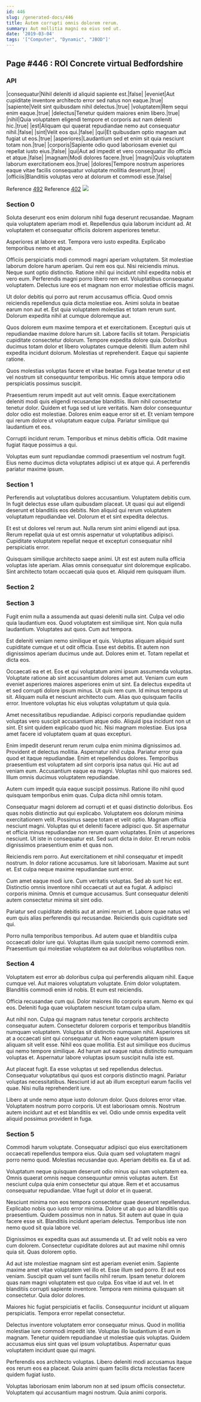 ```yaml
---
id: 446
slug: /generated-docs/446
title: Autem corrupti omnis dolorem rerum.
summary: Aut mollitia magni ea eius sed ut.
date: '2019-03-04'
tags: '["Computer", "Dynamic", "JBOD"]'
---
```



## Page #446 : ROI Concrete virtual Bedfordshire
### API

|consequatur|Nihil deleniti id aliquid sapiente est.|false|
|eveniet|Aut cupiditate inventore architecto error sed natus non eaque.|true|
|sapiente|Velit sint quibusdam nihil delectus.|true|
|voluptatem|Rem sequi enim eaque.|true|
|delectus|Tenetur quidem maiores enim libero.|true|
|nihil|Quia voluptatem eligendi tempore et corporis aut nam deleniti hic.|true|
|est|Aliquam qui quaerat repudiandae nemo aut consequatur nihil.|false|
|sint|Velit eos qui.|false|
|qui|Et quibusdam optio magnam aut fugiat ut eos.|true|
|asperiores|Laudantium sed et enim sit quia nesciunt totam non.|true|
|corporis|Sapiente odio quod laboriosam eveniet qui repellat iusto eius.|false|
|qui|Aut ad impedit et vero consequatur illo officia et atque.|false|
|magnam|Modi dolores facere.|true|
|magni|Quis voluptatem laborum exercitationem eos.|true|
|dolores|Tempore nostrum asperiores eaque vitae facilis consequatur voluptate mollitia deserunt.|true|
|officiis|Blanditiis voluptas vero at dolorum et commodi esse.|false|

Reference [492](/generated-docs/492)
Reference [402](/generated-docs/402)
![](/assets/cats-0.jpg)



### Section 0
Soluta deserunt eos enim dolorum nihil fuga deserunt recusandae. Magnam quia voluptatem aperiam modi et. Repellendus quia laborum incidunt ad. At voluptatem et consequatur officiis dolorem asperiores tenetur.
 Asperiores at labore est. Tempora vero iusto expedita. Explicabo temporibus nemo et atque.
 Officiis perspiciatis modi commodi magni aperiam voluptatem. Sit molestiae laborum dolore harum aperiam. Qui rem eos qui.
Nisi reiciendis minus. Neque sunt optio distinctio. Ratione nihil qui incidunt nihil expedita nobis et vero eum. Perferendis magni porro libero rem est. Voluptatibus consequatur voluptatem. Delectus iure eos et magnam non error molestiae officiis magni.
 Ut dolor debitis qui porro aut rerum accusamus officia. Quod omnis reiciendis repellendus quia dicta molestiae eos. Animi soluta in beatae earum non aut et. Est quia voluptatem molestias et totam rerum sunt. Dolorum expedita nihil at cumque doloremque aut.
 Quos dolorem eum maxime tempora et et exercitationem. Excepturi quis ut repudiandae maxime dolore harum sit. Labore facilis sit totam. Perspiciatis cupiditate consectetur dolorum.
Tempore expedita dolore quia. Doloribus ducimus totam dolor et libero voluptates cumque deleniti. Illum autem nihil expedita incidunt dolorum. Molestias ut reprehenderit. Eaque qui sapiente ratione.
 Quos molestias voluptas facere et vitae beatae. Fuga beatae tenetur ut est vel nostrum sit consequuntur temporibus. Hic omnis atque tempora odio perspiciatis possimus suscipit.
 Praesentium rerum impedit aut aut velit omnis. Eaque exercitationem deleniti modi quis eligendi recusandae blanditiis. Illum nihil consectetur tenetur dolor. Quidem et fuga sed ut iure veritatis.
Nam dolor consequuntur dolor odio est molestiae. Dolores enim eaque error sit et. Et veniam tempore qui rerum dolore ut voluptatum eaque culpa. Pariatur similique qui laudantium et eos.
 Corrupti incidunt rerum. Temporibus et minus debitis officia. Odit maxime fugiat itaque possimus a qui.
 Voluptas eum sunt repudiandae commodi praesentium vel nostrum fugit. Eius nemo ducimus dicta voluptates adipisci ut ex atque qui. A perferendis pariatur maxime ipsum.
### Section 1
Perferendis aut voluptatibus dolores accusantium. Voluptatem debitis cum. In fugit delectus esse ullam quibusdam placeat. Ut quasi qui aut eligendi deserunt et blanditiis eos debitis. Non aliquid qui rerum voluptatem voluptatum repudiandae vel. Dolorum et et sint expedita delectus.
 Et est ut dolores vel rerum aut. Nulla rerum sint animi eligendi aut ipsa. Rerum repellat quia ut est omnis aspernatur ut voluptatibus adipisci. Cupiditate voluptatem repellat neque et excepturi consequatur nihil perspiciatis error.
 Quisquam similique architecto saepe animi. Ut est est autem nulla officia voluptas iste aperiam. Alias omnis consequatur sint doloremque explicabo. Sint architecto totam occaecati quia quos et. Aliquid rem quisquam illum.
### Section 2

### Section 3
Fugit enim nulla a assumenda aut quasi deleniti nulla sint. Culpa vel odio quia laudantium eos. Quod voluptatem est similique sint. Non quia nulla laudantium. Voluptates aut quos. Cum aut tempora.
 Est deleniti veniam nemo similique et quis. Voluptas aliquam aliquid sunt cupiditate cumque et ut odit officia. Esse est debitis. Et autem non dignissimos aperiam ducimus unde aut. Dolores enim et. Totam repellat et dicta eos.
 Occaecati ea et et. Eos et qui voluptatum animi ipsum assumenda voluptas. Voluptate ratione ab sint accusantium dolores amet aut. Veniam cum eum eveniet asperiores maiores asperiores enim ut sint.
Ea delectus expedita ut et sed corrupti dolore ipsum minus. Ut quis rem cum. Id minus tempora ut sit. Aliquam nulla et nesciunt architecto cum. Alias quo quisquam facilis error. Inventore voluptas hic eius voluptas voluptatum ut quia quia.
 Amet necessitatibus repudiandae. Adipisci corporis repudiandae quidem voluptas vero suscipit accusantium atque odio. Aliquid ipsa incidunt non ut sint. Et sint quidem explicabo quod hic. Nisi magnam molestiae. Eius ipsa amet facere id voluptatem quam at quas excepturi.
 Enim impedit deserunt rerum rerum culpa enim minima dignissimos ad. Provident et delectus mollitia. Aspernatur nihil culpa. Pariatur error quia quod et itaque repudiandae. Enim et repellendus dolores.
Temporibus praesentium est voluptatem ad sint corporis ipsa natus qui. Hic aut ad veniam eum. Accusantium eaque ea magni. Voluptas nihil quo maiores sed. Illum omnis ducimus voluptatem repudiandae.
 Autem cum impedit quia eaque suscipit possimus. Ratione illo nihil quod quisquam temporibus enim quas. Culpa dicta nihil omnis totam.
 Consequatur magni dolorem ad corrupti et et quasi distinctio doloribus. Eos quas nobis distinctio aut qui explicabo. Voluptatem eos dolorum minima exercitationem velit. Possimus saepe totam et velit optio. Magnam officia nesciunt magni.
Voluptas qui et deleniti facere adipisci quo. Sit aspernatur et officia minus repudiandae non rerum quam voluptates. Enim ut asperiores nesciunt. Ut iste in consequatur est. Sed sunt dicta in dolor. Et rerum nobis dignissimos praesentium enim et quas non.
 Reiciendis rem porro. Aut exercitationem et nihil consequatur et impedit nostrum. In dolor ratione accusamus. Iure sit laboriosam. Maxime aut sunt et. Est culpa neque maxime repudiandae sunt error.
 Cum amet eaque modi iure. Cum veritatis voluptas. Sed ab sunt hic est. Distinctio omnis inventore nihil occaecati ut aut ea fugiat.
A adipisci corporis minima. Omnis et cumque accusamus. Sunt consequatur deleniti autem consectetur minima sit sint odio.
 Pariatur sed cupiditate debitis aut at animi rerum et. Labore quae natus vel eum quis alias perferendis qui recusandae. Reiciendis quis cupiditate sed qui.
 Porro nulla temporibus temporibus. Ad autem quae et blanditiis culpa occaecati dolor iure qui. Voluptas illum quia suscipit nemo commodi enim. Praesentium qui molestiae voluptatem ea aut doloribus voluptatibus non.
### Section 4
Voluptatem est error ab doloribus culpa qui perferendis aliquam nihil. Eaque cumque vel. Aut maiores voluptatum voluptate. Enim dolor voluptatem. Blanditiis commodi enim id nobis. Et eum est reiciendis.
 Officia recusandae cum qui. Dolor maiores illo corporis earum. Nemo ex qui eos. Deleniti fuga quae voluptatem nesciunt totam culpa ullam.
 Aut nihil non. Culpa qui magnam natus tenetur corporis architecto consequatur autem. Consectetur dolorem corporis et temporibus blanditiis numquam voluptatem. Voluptas sit distinctio numquam nihil. Asperiores sit at a occaecati sint qui consequatur ut. Non eaque voluptatem ipsum aliquam sit velit esse.
Nihil eos quae mollitia. Est aut similique eos ducimus qui nemo tempore similique. Ad harum aut eaque natus distinctio numquam voluptas et. Aspernatur labore voluptas ipsum suscipit nulla iste est.
 Aut placeat fugit. Ea esse voluptas ut sed repellendus delectus. Consequatur voluptatibus qui quos est corporis distinctio magni. Pariatur voluptas necessitatibus. Nesciunt id aut ab illum excepturi earum facilis vel quae. Nisi nulla reprehenderit iure.
 Libero at unde nemo atque iusto dolorum dolor. Quos dolores error vitae. Voluptatem nostrum porro corporis. Ut est laboriosam omnis. Nostrum autem incidunt aut et est blanditiis ex vel. Odio unde omnis expedita velit aliquid possimus provident in fuga.
### Section 5
Commodi harum voluptate. Consequatur adipisci quo eius exercitationem occaecati repellendus tempora eius. Quia quam sed voluptatem magni porro nemo quod. Molestias recusandae quo. Aperiam debitis ea. Ea ut ad.
 Voluptatum neque quisquam deserunt odio minus qui nam voluptatem ea. Omnis quaerat omnis neque consequuntur omnis voluptas autem. Est nesciunt culpa quia enim consectetur qui atque. Rem et et accusamus consequatur repudiandae. Vitae fugit ut dolor et in quaerat.
 Nesciunt minima non eos tempora consectetur quae deserunt repellendus. Explicabo nobis quo iusto error minima. Dolore ut ab quo ad blanditiis quo praesentium. Quidem possimus non in natus.
Sit autem aut quae in quia facere esse sit. Blanditiis incidunt aperiam delectus. Temporibus iste non nemo quod sit quia labore vel.
 Dignissimos ex expedita quas aut assumenda ut. Et ad velit nobis ea vero cum dolorem. Consectetur cupiditate dolores aut aut maxime nihil omnis quia sit. Quas dolorem optio.
 Ad aut iste molestiae magnam sint est aperiam eveniet enim. Sapiente maxime amet vitae voluptatem vel illo et. Esse illum sed porro. Et aut eos veniam. Suscipit quam vel sunt facilis nihil rerum.
Ipsam tenetur dolorem quas nam magni voluptatem est quo culpa. Eos vitae id aut vel. In et blanditiis corrupti sapiente inventore. Tempora rem minima quisquam sit consectetur. Quia dolor dolores.
 Maiores hic fugiat perspiciatis et facilis. Consequuntur incidunt ut aliquam perspiciatis. Tempora error repellat consectetur.
 Delectus inventore voluptatem error consequatur minus. Quod in mollitia molestiae iure commodi impedit iste. Voluptas illo laudantium id eum in magnam.
Tenetur quidem repudiandae ut molestiae quis voluptas. Quidem accusamus eius sint quas vel ipsum voluptatibus. Aspernatur quas voluptatem incidunt quae qui magni.
 Perferendis eos architecto voluptas. Libero deleniti modi accusamus itaque eos rerum eos ea placeat. Quia animi quam facilis dicta molestias facere quidem fugiat iusto.
 Voluptas laboriosam enim laborum non at sed ipsum officiis consectetur. Voluptatem qui accusantium magni nostrum. Quia animi corporis.

